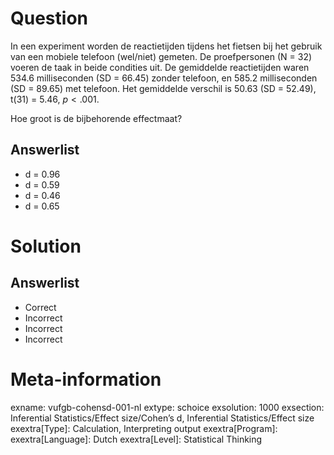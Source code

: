 Question
========

In een experiment worden de reactietijden tijdens het fietsen bij het gebruik van een mobiele telefoon (wel/niet) gemeten. De proefpersonen (N = 32) voeren de taak in beide condities uit. De gemiddelde reactietijden waren 534.6 milliseconden (SD = 66.45) zonder telefoon, en 585.2 milliseconden (SD = 89.65) met telefoon. Het gemiddelde verschil is 50.63 (SD = 52.49), t(31) = 5.46, $p < .001$.

Hoe groot is de bijbehorende effectmaat?
  
Answerlist
----------
* d = 0.96
* d = 0.59
* d = 0.46
* d = 0.65

Solution
========

Answerlist
----------
* Correct
* Incorrect
* Incorrect
* Incorrect

Meta-information
================
exname: vufgb-cohensd-001-nl
extype: schoice
exsolution: 1000
exsection: Inferential Statistics/Effect size/Cohen's d, Inferential Statistics/Effect size
exextra[Type]: Calculation, Interpreting output
exextra[Program]: 
exextra[Language]: Dutch
exextra[Level]: Statistical Thinking